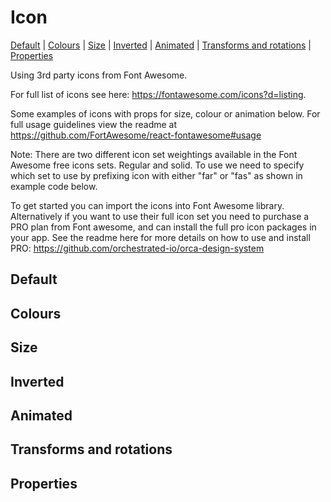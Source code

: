 
<Meta of={stories} />

# Icon

[Default](#default) | [Colours](#colours) | [Size](#size) | [Inverted](#inverted) | [Animated](#animated) | [Transforms and rotations](#transforms-and-rotations) | [Properties](#properties)

Using 3rd party icons from Font Awesome.

For full list of icons see here: https://fontawesome.com/icons?d=listing.

Some examples of icons with props for size, colour or animation below. For full usage guidelines view the readme at https://github.com/FortAwesome/react-fontawesome#usage

Note: There are two different icon set weightings available in the Font Awesome free icons sets. Regular and solid. To use we need to specify which set to use by prefixing icon with either "far" or "fas" as shown in example code below.

To get started you can import the icons into Font Awesome library. Alternatively if you want to use their full icon set you need to purchase a PRO plan from Font awesome, and can install the full pro icon packages in your app. See the readme here for more details on how to use and install PRO: https://github.com/orchestrated-io/orca-design-system

## Default

<Canvas>
  <Story id="components-icon--default-icon" />
</Canvas>

## Colours

<Canvas>
  <Story id="components-icon--coloured-icon" />
</Canvas>

## Size

<Canvas>
  <Story id="components-icon--icon-size" />
</Canvas>

## Inverted

<Canvas>
  <Story id="components-icon--inverted-icons" />
</Canvas>

## Animated

<Canvas>
  <Story id="components-icon--animated-icons" />
</Canvas>

## Transforms and rotations

<Canvas>
  <Story id="components-icon--transforms-and-rotations" />
</Canvas>

## Properties

<Controls component={Icon} />
